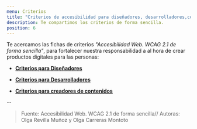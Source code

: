 ```yaml
---
menu: Criterios
title: "Criterios de accesibilidad para diseñadores, desarrolladores,contenidos"
description: Te compartimos los criterios de forma sencilla.
position: 6
---
```


Te acercamos las fichas de criterios _"Accesibilidad Web. WCAG 2.1 de forma sencilla"_, para fortalecer nuestra responsabilidad a al hora de crear productos digitales para las personas:

- [**Criterios para Diseñadores**](https://gcba.github.io/estandares/pautas/accesibilidad/criterios/para_dise%C3%B1adores/)

- [**Criterios para Desarrolladores**](https://gcba.github.io/estandares/pautas/accesibilidad/criterios/para_desarroladores/)

- [**Criterios para creadores de contenidos**](https://gcba.github.io/estandares/pautas/accesibilidad/criterios/para_contenidos/)

--

> Fuente: Accesibilidad Web. WCAG 2.1 de forma sencilla//
> Autoras: Olga Revilla Muñoz y Olga Carreras Montoto
